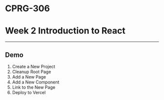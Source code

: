 # CPRG-306

# Week 2 Introduction to React

---

## Demo

1. Create a New Project
2. Cleanup Root Page
3. Add a New Page
4. Add a New Component
5. Link to the New Page
6. Deploy to Vercel
